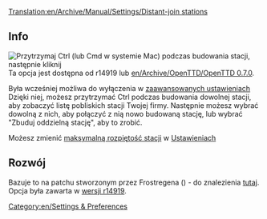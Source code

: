 [[Translation:en/Archive/Manual/Settings/Distant-join stations]]


[[Category:en/Settings & Preferences]]
==Info==
[[File:pl/Join station leftclick.png|thumb|Przytrzymaj Ctrl (lub Cmd w systemie Mac) podczas budowania stacji, następnie kliknij]]
Ta opcja jest dostępna od r14919 lub [[en/Archive/OpenTTD/OpenTTD 0.7.0]].

Była wcześniej możliwa do wyłączenia w [[pl/Archive/Manual/Settings/Zaawansowane ustawienia|zaawansowanych ustawieniach]]
Dzięki niej, możesz przytrzymać Ctrl podczas budowania dowolnej stacji, aby zobaczyć listę pobliskich stacji Twojej firmy. Następnie możesz wybrać dowolną z nich, aby połączyć z nią nowo budowaną stację, lub wybrać "Zbuduj oddzielną stację", aby to zrobić.

Możesz zmienić [[pl/Ustawienia/Ograniczenia|maksymalną rozpiętość stacji]] w [[pl/Archive/Manual/Settings/Ustawienia|Ustawieniach]]

==Rozwój==
Bazuje to na patchu stworzonym przez Frostregena ({{en/Flyspray|2291}}) - do znalezienia [http://www.tt-forums.net/viewtopic.php?f=33&t=30960 tutaj]. Opcja była zawarta w [http://hg.openttd.org/openttd/trunk.hg/rev/a469f573bfaa wersji r14919].